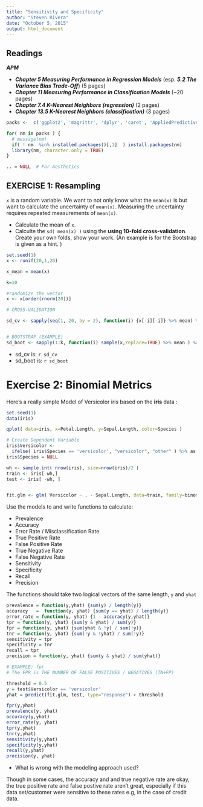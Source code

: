 ---
title: "Sensitivity and Specificity"
author: "Steven Rivera"
date: "October 5, 2015"
output: html_document
---


## Readings

***APM***

- ***Chapter 5 Measuring Performance in Regression Models*** (esp. ***5.2 The Variance Bias Trade-Off***)  (5 pages)
- ***Chapter 11 Measuring Performance in Classification Models*** (~20 pages)
- ***Chapter 7.4 K-Nearest Neighbors (regression)*** (2 pages)
- ***Chapter 13.5 K-Nearest Neighbors (classification)*** (3 pages)


```{r, echo=FALSE, results='hide', warning=FALSE }
packs <-  c('ggplot2', 'magrittr', 'dplyr', 'caret', 'AppliedPredictiveModeling')

for( nm in packs ) { 
  # message(nm)
  if( ! nm  %in% installed.packages()[,1]  ) install.packages(nm)
  library(nm, character.only = TRUE)
}

.. = NULL  # For Aesthetics

```


## EXERCISE 1: Resampling

`x` is a random variable. We want to not only know what the `mean(x)` is but want to calculate the uncertainty of `mean(x)`.  Measuring the uncertainty requires repeated measurements of `mean(x)`.

- Calculate the mean of `x`.
- Calculte the `sd( mean(x) )` using the **using 10-fold cross-validation**.  Create your own folds, show your work. (An example is for the Bootstrap is given as a hint. )


```{r}
set.seed(1) 
x <- runif(20,1,20)

x_mean = mean(x)

k=10

#randomize the vector
x <- x[order(rnorm(20))]

# CROSS-VALIDATION

sd_cv <- sapply(seq(1, 20, by = 2), function(i) {x[-i][-i]} %>% mean) %>% sd


# BOOTSTRAP (EXAMPLE)
sd_boot <- sapply(1:k, function(i) sample(x,replace=TRUE) %>% mean ) %>% sd

```


- sd_cv   is: `r sd_cv`
- sd_boot is: `r sd_boot`



# Exercise 2: Binomial Metrics

Here's a really simple Model of Versicolor iris based on the **iris** data :

```{r}
set.seed(1)
data(iris)

qplot( data=iris, x=Petal.Length, y=Sepal.Length, color=Species )

# Create Dependent Variable
iris$Versicolor <- 
  ifelse( iris$Species == 'versicolor', "versicolor", "other" ) %>% as.factor
iris$Species = NULL 

wh <- sample.int( nrow(iris), size=nrow(iris)/2 )
train <- iris[ wh,]
test <- iris[ -wh, ]


fit.glm <- glm( Versicolor ~ . - Sepal.Length, data=train, family=binomial )
```


Use the models to and write functions to calculate:

* Prevalence 
* Accuracy
* Error Rate / Misclassification Rate
* True Positive Rate  
* False Positive Rate
* True Negative Rate  
* False Negative Rate 
* Sensitivity 
* Specificity 
* Recall 
* Precision

The functions should take two logical vectors of the same length, `y` and `yhat`

```{r}

prevalence = function(y,yhat) {sum(y) / length(y)}
accuracy   =  function(y, yhat) {sum(y == yhat) / length(y)} 
error_rate = function(y, yhat) {1 - accuracy(y,yhat)}
tpr = function(y, yhat) {sum(y & yhat) / sum(y)}
fpr = function(y, yhat) {sum(yhat & !y) / sum(!y)}
tnr = function(y, yhat) {sum(!y & !yhat) / sum(!y)}
sensitivity = tpr
specificity = tnr
recall = tpr 
precision = function(y, yhat) {sum(y & yhat) / sum(yhat)}

# EXAMPLE: fpr
# The FPR is THE NUMBER OF FALSE POSITIVES / NEGATIVES (TN+FP)

threshold = 0.5 
y = test$Versicolor == 'versicolor'
yhat = predict(fit.glm, test, type="response") > threshold

fpr(y,yhat)
prevalence(y, yhat)
accuracy(y,yhat)
error_rate(y, yhat)
tpr(y,yhat)
tnr(y,yhat)
sensitivity(y,yhat)
specificity(y,yhat)
recall(y,yhat)
precision(y, yhat)

```

- What is wrong with the modeling approach used?

Though in some cases, the accuracy and and true negative rate are okay, the true positive rate and false postive rate aren't great, especially if this data set/customer were sensitive to these rates e.g, in the case of credit data.



